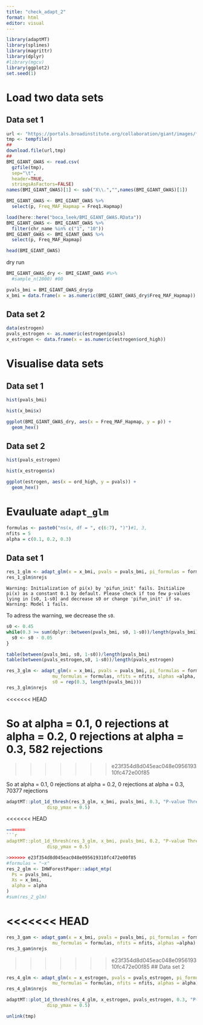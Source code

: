 ```yaml
---
title: "check_adapt_2"
format: html
editor: visual
---
```


```r
library(adaptMT)
library(splines)
library(magrittr)
library(dplyr)
#library(mgcv)
library(ggplot2)
set.seed(1)
```

# Load two data sets

## Data set 1

```r
url <- "https://portals.broadinstitute.org/collaboration/giant/images/f/f0/All_ancestries_SNP_gwas_mc_merge_nogc.tbl.uniq.gz"
tmp <- tempfile()
##
download.file(url,tmp)
##
BMI_GIANT_GWAS <- read.csv(
  gzfile(tmp),
  sep="\t",
  header=TRUE,
  stringsAsFactors=FALSE)
names(BMI_GIANT_GWAS)[1] <- sub("X\\.","",names(BMI_GIANT_GWAS)[1])

BMI_GIANT_GWAS <- BMI_GIANT_GWAS %>%
  select(p, Freq_MAF_Hapmap = Freq1.Hapmap)
```

```r
load(here::here("boca_leek/BMI_GIANT_GWAS.RData"))
BMI_GIANT_GWAS <- BMI_GIANT_GWAS %>%
  filter(chr_name %in% c("1", "10"))
BMI_GIANT_GWAS <- BMI_GIANT_GWAS %>%
  select(p, Freq_MAF_Hapmap)
```

```r
head(BMI_GIANT_GWAS)
```

dry run

```r
BMI_GIANT_GWAS_dry <- BMI_GIANT_GWAS #%>%
  #sample_n(2000) #00
```

```r
pvals_bmi = BMI_GIANT_GWAS_dry$p
x_bmi = data.frame(x = as.numeric(BMI_GIANT_GWAS_dry$Freq_MAF_Hapmap))
```

## Data set 2

```r
data(estrogen)
pvals_estrogen <- as.numeric(estrogen$pvals)
x_estrogen <- data.frame(x = as.numeric(estrogen$ord_high))
```

# Visualise data sets

## Data set 1

```r
hist(pvals_bmi)
```

```r
hist(x_bmi$x)
```

```r
ggplot(BMI_GIANT_GWAS_dry, aes(x = Freq_MAF_Hapmap, y = p)) +
  geom_hex()
```

## Data set 2

```r
hist(pvals_estrogen)
```

```r
hist(x_estrogen$x)
```

```r
ggplot(estrogen, aes(x = ord_high, y = pvals)) +
  geom_hex()
```

# Evauluate `adapt_glm`

```r
formulas <- paste0("ns(x, df = ", c(6:7), ")")#1, 3, 
nfits = 5
alpha = c(0.1, 0.2, 0.3)
```

## Data set 1

```r
res_1_glm <- adapt_glm(x = x_bmi, pvals = pvals_bmi, pi_formulas = formulas, mu_formulas = formulas, nfits = nfits, alphas = alpha)
res_1_glm$nrejs
```

```         
Warning: Initialization of pi(x) by 'pifun_init' fails. Initialize pi(x) as a constant 0.1 by default. Please check if too few p-values lying in [s0, 1-s0] and decrease s0 or change 'pifun_init' if so. Warning: Model 1 fails.
```

To adress the warning, we decrease the `s0`.
```r
s0 <- 0.45
while(0.3 >= sum(dplyr::between(pvals_bmi, s0, 1-s0))/length(pvals_bmi)){
  s0 <- s0 - 0.05
}

table(between(pvals_bmi, s0, 1-s0))/length(pvals_bmi)
table(between(pvals_estrogen,s0, 1-s0))/length(pvals_estrogen)
```

```r
res_3_glm <- adapt_glm(x = x_bmi, pvals = pvals_bmi, pi_formulas = formulas,
                 mu_formulas = formulas, nfits = nfits, alphas =alpha,
                 s0 = rep(0.3, length(pvals_bmi)))
res_3_glm$nrejs
```
<<<<<<< HEAD

So at alpha = 0.1, 0 rejections at alpha = 0.2, 0 rejections at alpha = 0.3, 582 rejections
=======
>>>>>>> e23f354d8d045eac048e095619310fc472e00f85

So at alpha = 0.1, 0 rejections at alpha = 0.2, 0 rejections at alpha = 0.3, 70377 rejections
```r
adaptMT::plot_1d_thresh(res_3_glm, x_bmi, pvals_bmi, 0.3, "P-value Thresholds (alpha = 0.3)",
               disp_ymax = 0.5)
```

<<<<<<< HEAD
```r
=======
```r
adaptMT::plot_1d_thresh(res_3_glm, x_bmi, pvals_bmi, 0.2, "P-value Thresholds (alpha = 0.2)",
               disp_ymax = 0.5)
```

```r
>>>>>>> e23f354d8d045eac048e095619310fc472e00f85
#formulas = "~x"
res_2_glm <- IHWForestPaper::adapt_mtp(
  Ps = pvals_bmi,
  Xs = x_bmi,
  alpha = alpha
)
#sum(res_2_glm)
```

<<<<<<< HEAD
=======
```r
res_3_gam <- adapt_gam(x = x_bmi, pvals = pvals_bmi, pi_formulas = formulas,
                 mu_formulas = formulas, nfits = nfits, alphas =alpha)
res_3_gam$nrejs
```

>>>>>>> e23f354d8d045eac048e095619310fc472e00f85
## Data set 2

```r
res_4_glm <- adapt_glm(x = x_estrogen, pvals = pvals_estrogen, pi_formulas = formulas,
                 mu_formulas = formulas, nfits = nfits, alphas = alpha)
res_4_glm$nrejs
```

```r
adaptMT::plot_1d_thresh(res_4_glm, x_estrogen, pvals_estrogen, 0.3, "P-value Thresholds (alpha = 0.3)",
               disp_ymax = 0.5)
```

```r
unlink(tmp)
```
